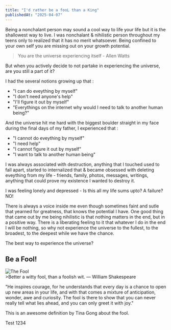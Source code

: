 ```yaml
---
title: "I'd rather be a fooL than a King"
publishedAt: "2025-04-07"
---
```

Being a nonchalant person may sound a cool way to life your life but it is the shallowest way to live. I was nonchalant & nihilistic person throughout my
teens only to realized that it has no merit whatsoever. Being confined to your own self you are missing out on your growth potential.
>You are the universe experiencing itself - Allen Watts

But when you actively decide to not partake in experiencing the universe, are you still a part of it?

I had the several notions growing up that : 
* "I can do eveything by myself" 
* "I don't need anyone's help" 
* "I'll figure it out by myself"
* "Everythings on the internet why would I need to talk to another human being?"

And the universe hit me hard with the biggest boulder straight in my face during the final days of my father, I experienced that :
* "I cannot do eveything by myself"
* "I need help"
* "I cannot figure it out by myself"
* "I want to talk to another human being"

I was always associated with destruction, anything that I touched used to fall apart, started to internalized that & became obsessed with
 deleting eveything from my life - friends, family, photos, messages, writings, anything that could prove my existence I wanted to destroy it.

I was feeling lonely and depressed - Is this all my life sums upto? A failure? NO!

There is always a voice inside me even though sometimes faint and sutle that yearned for greatness, that knows the potential I have. One good thing that
came out by me being nihilistic is that nothing matters in the end, but in a positive way. There is a liberating feeling to it that whatever I do
in the end I will be nothing, so why not experience the universe to the fullest, to the broadest, to the deepest while we have the chance.

The best way to experience the universe? 

## Be a Fool!
<div style={{ display: 'flex', justifyContent: 'center' }}>
<img src="https://i.imgur.com/D3nHODe.gif" alt="The Fool" className="w-64 h-25" />
</div>
>Better a witty fool, than a foolish wit. ― William Shakespeare

"He inspires courage, for he understands that every day is a chance to open up new areas in your life,
 and with that comes a mixture of anticipation, wonder, awe and curiosity. The fool is there to show that
  you can never really tell what lies ahead, and you can only greet it with joy."
  
This is an awesome definition by Tina Gong about the fool. 

Test 1234